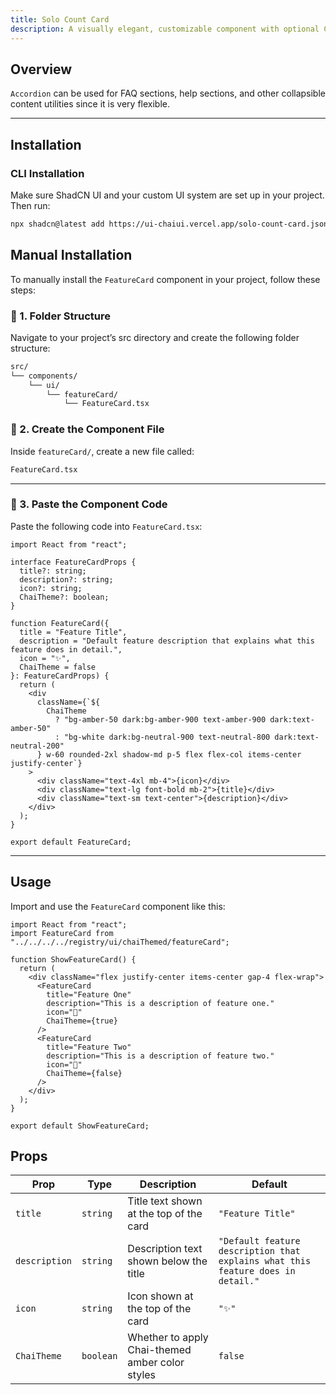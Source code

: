 ```yaml
---
title: Solo Count Card
description: A visually elegant, customizable component with optional Chai theme support.
---
```





## Overview

`Accordion` can be used for FAQ sections, help sections, and other collapsible content utilities since it is very flexible.

<ComponentPreview code={SoloCountCode}>
  <ShowSoloCard />
</ComponentPreview>

---

## Installation

### CLI Installation

Make sure ShadCN UI and your custom UI system are set up in your project. Then run:

```bash
npx shadcn@latest add https://ui-chaiui.vercel.app/solo-count-card.json
```

## Manual Installation

To manually install the `FeatureCard` component in your project, follow these steps:

### 📁 1. Folder Structure

Navigate to your project’s src directory and create the following folder structure:

```bash
src/
└── components/
    └── ui/
        └── featureCard/
            └── FeatureCard.tsx
```

### 🧩 2. Create the Component File

Inside `featureCard/`, create a new file called:

```bash
FeatureCard.tsx
```

---

### 🧾 3. Paste the Component Code

Paste the following code into `FeatureCard.tsx`:

```tsx
import React from "react";

interface FeatureCardProps {
  title?: string;
  description?: string;
  icon?: string;
  ChaiTheme?: boolean;
}

function FeatureCard({
  title = "Feature Title",
  description = "Default feature description that explains what this feature does in detail.",
  icon = "✨",
  ChaiTheme = false
}: FeatureCardProps) {
  return (
    <div
      className={`${
        ChaiTheme
          ? "bg-amber-50 dark:bg-amber-900 text-amber-900 dark:text-amber-50"
          : "bg-white dark:bg-neutral-900 text-neutral-800 dark:text-neutral-200"
      } w-60 rounded-2xl shadow-md p-5 flex flex-col items-center justify-center`}
    >
      <div className="text-4xl mb-4">{icon}</div>
      <div className="text-lg font-bold mb-2">{title}</div>
      <div className="text-sm text-center">{description}</div>
    </div>
  );
}

export default FeatureCard;
```

---

## Usage

Import and use the `FeatureCard` component like this:

```tsx
import React from "react";
import FeatureCard from "../../../../registry/ui/chaiThemed/featureCard";

function ShowFeatureCard() {
  return (
    <div className="flex justify-center items-center gap-4 flex-wrap">
      <FeatureCard
        title="Feature One"
        description="This is a description of feature one."
        icon="🌟"
        ChaiTheme={true}
      />
      <FeatureCard
        title="Feature Two"
        description="This is a description of feature two."
        icon="🚀"
        ChaiTheme={false}
      />
    </div>
  );
}

export default ShowFeatureCard;
```

## Props

| **Prop**       | **Type**    | **Description**                                      | **Default**                                                  |
|----------------|-------------|------------------------------------------------------|--------------------------------------------------------------|
| `title`        | `string`    | Title text shown at the top of the card             | `"Feature Title"`                                            |
| `description`  | `string`    | Description text shown below the title               | `"Default feature description that explains what this feature does in detail."` |
| `icon`         | `string`    | Icon shown at the top of the card                   | `"✨"`                                                        |
| `ChaiTheme`    | `boolean`   | Whether to apply Chai-themed amber color styles      | `false`                                                      |

